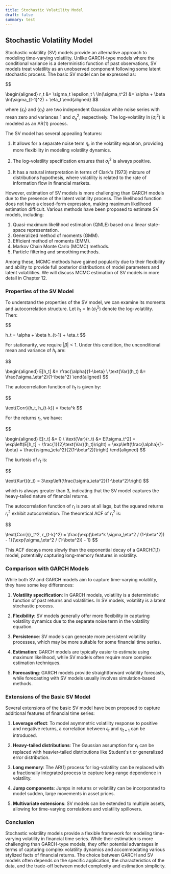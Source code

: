 ```yaml
---
title: Stochastic Volatility Model
draft: false
summary: test
---
```



<TOCInline toc={props.toc} asDisclosure />

## Stochastic Volatility Model

Stochastic volatility (SV) models provide an alternative approach to modeling time-varying volatility. Unlike GARCH-type models where the conditional variance is a deterministic function of past observations, SV models treat volatility as an unobserved component following some latent stochastic process. The basic SV model can be expressed as:

$$

\begin{aligned}
r_t &= \sigma_t \epsilon_t \\
\ln(\sigma_t^2) &= \alpha + \beta \ln(\sigma_{t-1}^2) + \eta_t
\end{aligned}
$$

where $\{\epsilon_t\}$ and $\{\eta_t\}$ are two independent Gaussian white noise series with mean zero and variances 1 and $\sigma_\eta^2$, respectively. The log-volatility $\ln(\sigma_t^2)$ is modeled as an AR(1) process.

The SV model has several appealing features:

1. It allows for a separate noise term $\eta_t$ in the volatility equation, providing more flexibility in modeling volatility dynamics.

2. The log-volatility specification ensures that $\sigma_t^2$ is always positive.

3. It has a natural interpretation in terms of Clark's (1973) mixture of distributions hypothesis, where volatility is related to the rate of information flow in financial markets.

However, estimation of SV models is more challenging than GARCH models due to the presence of the latent volatility process. The likelihood function does not have a closed-form expression, making maximum likelihood estimation difficult. Various methods have been proposed to estimate SV models, including:

1. Quasi-maximum likelihood estimation (QMLE) based on a linear state-space representation.
2. Generalized method of moments (GMM).
3. Efficient method of moments (EMM).
4. Markov Chain Monte Carlo (MCMC) methods.
5. Particle filtering and smoothing methods.

Among these, MCMC methods have gained popularity due to their flexibility and ability to provide full posterior distributions of model parameters and latent volatilities. We will discuss MCMC estimation of SV models in more detail in Chapter 12.

### Properties of the SV Model

To understand the properties of the SV model, we can examine its moments and autocorrelation structure. Let $h_t = \ln(\sigma_t^2)$ denote the log-volatility. Then:

$$

h_t = \alpha + \beta h_{t-1} + \eta_t
$$

For stationarity, we require $|\beta| < 1$. Under this condition, the unconditional mean and variance of $h_t$ are:

$$

\begin{aligned}
E[h_t] &= \frac{\alpha}{1-\beta} \\
\text{Var}(h_t) &= \frac{\sigma_\eta^2}{1-\beta^2}
\end{aligned}
$$

The autocorrelation function of $h_t$ is given by:

$$

\text{Corr}(h_t, h_{t-k}) = \beta^k
$$

For the returns $r_t$, we have:

$$

\begin{aligned}
E[r_t] &= 0 \\
\text{Var}(r_t) &= E[\sigma_t^2] = \exp\left(E[h_t] + \frac{1}{2}\text{Var}(h_t)\right) = \exp\left(\frac{\alpha}{1-\beta} + \frac{\sigma_\eta^2}{2(1-\beta^2)}\right)
\end{aligned}
$$

The kurtosis of $r_t$ is:

$$

\text{Kurt}(r_t) = 3\exp\left(\frac{\sigma_\eta^2}{1-\beta^2}\right)
$$

which is always greater than 3, indicating that the SV model captures the heavy-tailed nature of financial returns.

The autocorrelation function of $r_t$ is zero at all lags, but the squared returns $r_t^2$ exhibit autocorrelation. The theoretical ACF of $r_t^2$ is:

$$

\text{Corr}(r_t^2, r_{t-k}^2) = \frac{\exp(\beta^k \sigma_\eta^2 / (1-\beta^2)) - 1}{\exp(\sigma_\eta^2 / (1-\beta^2)) - 1}
$$

This ACF decays more slowly than the exponential decay of a GARCH(1,1) model, potentially capturing long-memory features in volatility.

### Comparison with GARCH Models

While both SV and GARCH models aim to capture time-varying volatility, they have some key differences:

1. **Volatility specification**: In GARCH models, volatility is a deterministic function of past returns and volatilities. In SV models, volatility is a latent stochastic process.

2. **Flexibility**: SV models generally offer more flexibility in capturing volatility dynamics due to the separate noise term in the volatility equation.

3. **Persistence**: SV models can generate more persistent volatility processes, which may be more suitable for some financial time series.

4. **Estimation**: GARCH models are typically easier to estimate using maximum likelihood, while SV models often require more complex estimation techniques.

5. **Forecasting**: GARCH models provide straightforward volatility forecasts, while forecasting with SV models usually involves simulation-based methods.

### Extensions of the Basic SV Model

Several extensions of the basic SV model have been proposed to capture additional features of financial time series:

1. **Leverage effect**: To model asymmetric volatility response to positive and negative returns, a correlation between $\epsilon_t$ and $\eta_{t+1}$ can be introduced.

2. **Heavy-tailed distributions**: The Gaussian assumption for $\epsilon_t$ can be replaced with heavier-tailed distributions like Student's t or generalized error distribution.

3. **Long memory**: The AR(1) process for log-volatility can be replaced with a fractionally integrated process to capture long-range dependence in volatility.

4. **Jump components**: Jumps in returns or volatility can be incorporated to model sudden, large movements in asset prices.

5. **Multivariate extensions**: SV models can be extended to multiple assets, allowing for time-varying correlations and volatility spillovers.

### Conclusion

Stochastic volatility models provide a flexible framework for modeling time-varying volatility in financial time series. While their estimation is more challenging than GARCH-type models, they offer potential advantages in terms of capturing complex volatility dynamics and accommodating various stylized facts of financial returns. The choice between GARCH and SV models often depends on the specific application, the characteristics of the data, and the trade-off between model complexity and estimation simplicity.
